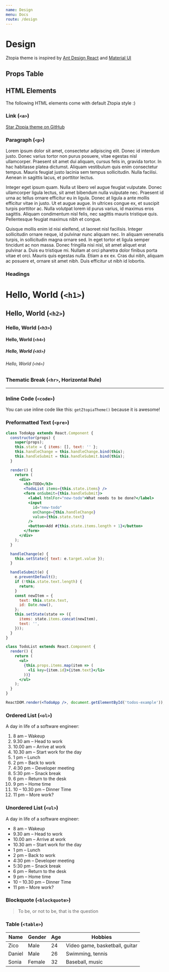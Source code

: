 ```yaml
---
name: Design
menu: Docs
route: /design
---
```


# Design

Ztopia theme is inspired by [Ant Design React](https://ant.design/docs/react/introduce) and [Material UI](https://material-ui.com/)

## Props Table



<Props of={MyComponent} />

<Playground>
  <MyComponent />
</Playground>

## HTML Elements

The following HTML elements come with default Ztopia style :)

### Link (`<a>`)

[Star Ztopia theme on GitHub](https://github.com/zicodeng)

### Paragraph (`<p>`)

Lorem ipsum dolor sit amet, consectetur adipiscing elit. Donec id interdum justo. Donec varius tortor non purus posuere, vitae egestas nisl ullamcorper. Praesent sit amet dui aliquam, cursus felis in, gravida tortor. In hac habitasse platea dictumst. Aliquam vestibulum quis enim consectetur tempus. Mauris feugiat justo lacinia sem tempus sollicitudin. Nulla facilisi. Aenean in sagittis lacus, et porttitor lectus.

Integer eget ipsum quam. Nulla ut libero vel augue feugiat vulputate. Donec ullamcorper ligula lectus, sit amet bibendum nulla vulputate nec. Praesent id urna ac tellus ornare efficitur eu in ligula. Donec at ligula a ante mollis efficitur vitae in justo. Ut et augue augue. In ultrices congue ex, et suscipit turpis porttitor ac. Nulla volutpat lorem id purus varius, id maximus eros sagittis. Aliquam condimentum nisl felis, nec sagittis mauris tristique quis. Pellentesque feugiat maximus nibh et congue.

Quisque mollis enim id nisi eleifend, ut laoreet nisl facilisis. Integer sollicitudin ornare neque, id pulvinar nunc aliquam nec. In aliquam venenatis turpis, in sollicitudin magna ornare sed. In eget tortor et ligula semper tincidunt ac non massa. Donec fringilla nisi nisl, sit amet aliquet erat pulvinar a. Duis eu tristique mi. Nullam at orci pharetra dolor finibus porta vitae et orci. Mauris quis egestas nulla. Etiam a ex ex. Cras dui nibh, aliquam ac posuere et, ornare sit amet nibh. Duis efficitur ut nibh id lobortis.

### Headings

# Hello, World (`<h1>`)

## Hello, World (`<h2>`)

### Hello, World (`<h3>`)

#### Hello, World (`<h4>`)

##### Hello, World (`<h5>`)

###### Hello, World (`<h6>`)

### Thematic Break (`<hr>`, Horizontal Rule)

<hr />

### Inline Code (`<code>`)

You can use inline code like this: `getZtopiaTheme()` because it is awesome!

### Preformatted Text (`<pre>`)

```jsx
class TodoApp extends React.Component {
  constructor(props) {
    super(props);
    this.state = { items: [], text: '' };
    this.handleChange = this.handleChange.bind(this);
    this.handleSubmit = this.handleSubmit.bind(this);
  }

  render() {
    return (
      <div>
        <h3>TODO</h3>
        <TodoList items={this.state.items} />
        <form onSubmit={this.handleSubmit}>
          <label htmlFor="new-todo">What needs to be done?</label>
          <input
            id="new-todo"
            onChange={this.handleChange}
            value={this.state.text}
          />
          <button>Add #{this.state.items.length + 1}</button>
        </form>
      </div>
    );
  }

  handleChange(e) {
    this.setState({ text: e.target.value });
  }

  handleSubmit(e) {
    e.preventDefault();
    if (!this.state.text.length) {
      return;
    }
    const newItem = {
      text: this.state.text,
      id: Date.now(),
    };
    this.setState(state => ({
      items: state.items.concat(newItem),
      text: '',
    }));
  }
}

class TodoList extends React.Component {
  render() {
    return (
      <ul>
        {this.props.items.map(item => (
          <li key={item.id}>{item.text}</li>
        ))}
      </ul>
    );
  }
}

ReactDOM.render(<TodoApp />, document.getElementById('todos-example'));
```

### Ordered List (`<ol>`)

A day in life of a software engineer:

1. 8 am – Wakeup
2. 9.30 am – Head to work
3. 10.00 am – Arrive at work
4. 10.30 am – Start work for the day
5. 1 pm – Lunch
6. 2 pm – Back to work
7. 4:30 pm – Developer meeting
8. 5:30 pm – Snack break
9. 6 pm – Return to the desk
10. 9 pm – Home time
11. 10 – 10.30 pm – Dinner Time
12. 11 pm – More work?

### Unordered List (`<ul>`)

A day in life of a software engineer:

- 8 am – Wakeup
- 9.30 am – Head to work
- 10.00 am – Arrive at work
- 10.30 am – Start work for the day
- 1 pm – Lunch
- 2 pm – Back to work
- 4:30 pm – Developer meeting
- 5:30 pm – Snack break
- 6 pm – Return to the desk
- 9 pm – Home time
- 10 – 10.30 pm – Dinner Time
- 11 pm – More work?

### Blockquote (`<blockquote>`)

> To be, or not to be, that is the question

### Table (`<table>`)

| Name   | Gender | Age | Hobbies                        |
| ------ | ------ | --- | ------------------------------ |
| Zico   | Male   | 24  | Video game, basketball, guitar |
| Daniel | Male   | 26  | Swimming, tennis               |
| Sonia  | Female | 32  | Baseball, music                |
